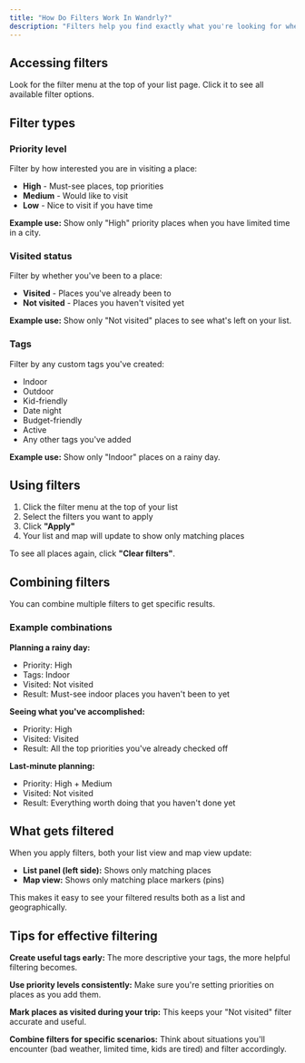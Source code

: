 ```yaml
---
title: "How Do Filters Work In Wandrly?"
description: "Filters help you find exactly what you're looking for when your list grows. You can filter by priority, visited status, and custom tags to narrow down places quickly."
---
```


## Accessing filters

Look for the filter menu at the top of your list page. Click it to see all available filter options.

## Filter types

### Priority level

Filter by how interested you are in visiting a place:

- **High** - Must-see places, top priorities
- **Medium** - Would like to visit
- **Low** - Nice to visit if you have time

**Example use:** Show only "High" priority places when you have limited time in a city.

### Visited status

Filter by whether you've been to a place:

- **Visited** - Places you've already been to
- **Not visited** - Places you haven't visited yet

**Example use:** Show only "Not visited" places to see what's left on your list.

### Tags

Filter by any custom tags you've created:

- Indoor
- Outdoor
- Kid-friendly
- Date night
- Budget-friendly
- Active
- Any other tags you've added

**Example use:** Show only "Indoor" places on a rainy day.

## Using filters

1. Click the filter menu at the top of your list
2. Select the filters you want to apply
3. Click **"Apply"**
4. Your list and map will update to show only matching places

To see all places again, click **"Clear filters"**.

## Combining filters

You can combine multiple filters to get specific results.

### **Example combinations**

**Planning a rainy day:**

- Priority: High
- Tags: Indoor
- Visited: Not visited
- Result: Must-see indoor places you haven't been to yet

**Seeing what you've accomplished:**

- Priority: High
- Visited: Visited
- Result: All the top priorities you've already checked off

**Last-minute planning:**

- Priority: High + Medium
- Visited: Not visited
- Result: Everything worth doing that you haven't done yet

## What gets filtered

When you apply filters, both your list view and map view update:

- **List panel (left side):** Shows only matching places
- **Map view:** Shows only matching place markers (pins)

This makes it easy to see your filtered results both as a list and geographically.

## Tips for effective filtering

**Create useful tags early:** The more descriptive your tags, the more helpful filtering becomes.

**Use priority levels consistently:** Make sure you're setting priorities on places as you add them.

**Mark places as visited during your trip:** This keeps your "Not visited" filter accurate and useful.

**Combine filters for specific scenarios:** Think about situations you'll encounter (bad weather, limited time, kids are tired) and filter accordingly.